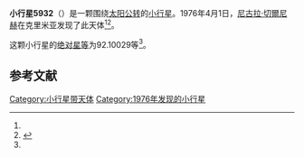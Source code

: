 {{Infobox planet
| bgcolour = #FFFFC0
| name = 5932 Prutkov
| symbol = 
| image = 
| caption = 
| discovery = yes
| discovery_ref = 
| discoverer = [[尼古拉·切爾尼赫|尼古拉·切爾尼赫]]
| discovery_site = [[克里米亚|克里米亚]] 
| discovered = 1976年4月1日
| designations = yes
| mp_name = 
| named_after = 
| alt_names = 1976 GO3/ 1981 NX / 1984 CF1
| mp_category = [[主带小行星|主带小行星]]
| orbit_ref = <ref name="a">[http://ssd.jpl.nasa.gov/sbdb.cgi?sstr=5932 5932 Prutkov] {{Wayback|url=http://ssd.jpl.nasa.gov/sbdb.cgi?sstr=5932 |date=20201124022454 }}，小行星數據庫瀏覽器（JPL Small-Body Database Browser）－[[美国国家航空航天局|美国国家航空航天局]]喷气推进实验室</ref>
| epoch = 2456400.5 (2013年4月18日更新)
| aphelion = {{convert|2.8785743|AU|km|3|abbr=on|lk=out}}
| perihelion = {{convert|2.3995603|AU|km|3|abbr=on}}
| semimajor = {{convert|2.6390673|AU|km|3|abbr=on}}
| eccentricity = 0.0907544
| period = 1565.93636 [[日|日]]<br />4.29[[儒略年|儒略年]]
| avg_speed = 
| inclination = 2.17568
| asc_node = 112.81333
| mean_anomaly = 
| arg_peri = 92.10029
| satellites = 
| physical_characteristics = yes
| dimensions = 
| mass = 
| density = 
| surface_grav = 
| escape_velocity = 
| sidereal_day = 
| axial_tilt = 
| pole_ecliptic_lat = 
| pole_ecliptic_lon = 
| albedo = 
| temperatures= 
| temp_name1 = 
| mean_temp_1 = 
| max_temp_1 = 
| temp_name2 = 
| max_temp_2 = 
| spectral_type = 
| abs_magnitude = 92.10029
}}

'''小行星5932'''（{{lang-en|5932 Prutkov}}）是一颗围绕[[太阳|太阳]][[公转|公转]]的[[小行星|小行星]]。1976年4月1日，[[尼古拉·切爾尼赫|尼古拉·切爾尼赫]]在克里米亚发现了此天体<ref name="a" /><ref>{{cite news|title=小行星列表|url=http://cfa-www.harvard.edu/iau/lists/NumberedMPs.txt|accessdate=2013-07-08|newspaper=哈佛大学|archive-date=2008-05-17|archive-url=https://web.archive.org/web/20080517010638/http://cfa-www.harvard.edu/iau/lists/NumberedMPs.txt|dead-url=no}}</ref>。

这颗小行星的[[绝对星等|绝对星等]]为92.10029等<ref name="a" />。

==参考文献==
{{reflist}}
{{Minor Planet Number|[[小行星5931|小行星5931]]|[[小行星5933|小行星5933]]}}

{{小天体}}

[[Category:小行星带天体|Category:小行星带天体]]
[[Category:1976年发现的小行星|Category:1976年发现的小行星]]

{{asteroid-stub}}